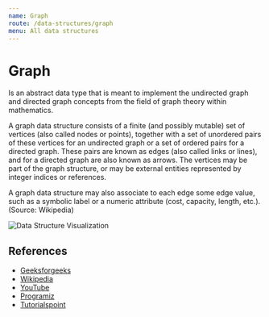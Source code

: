 ```yaml
---
name: Graph
route: /data-structures/graph
menu: All data structures
---
```


# Graph

Is an abstract data type that is meant to implement the undirected graph and directed
graph concepts from the field of graph theory within mathematics.

A graph data structure consists of a finite (and possibly mutable) set of vertices (also
called nodes or points), together with a set of unordered pairs of these vertices for an
undirected graph or a set of ordered pairs for a directed graph. These pairs are known as
edges (also called links or lines), and for a directed graph are also known as arrows. The
vertices may be part of the graph structure, or may be external entities represented by
integer indices or references.

A graph data structure may also associate to each edge some edge value, such as a symbolic
label or a numeric attribute (cost, capacity, length, etc.). (Source: Wikipedia)

![Data Structure Visualization](https://www.geeksforgeeks.org/wp-content/uploads/undirectedgraph.png)

## References

- [Geeksforgeeks](https://www.geeksforgeeks.org/graph-data-structure-and-algorithms/)
- [Wikipedia](<https://en.wikipedia.org/wiki/Graph_(abstract_data_type)>)
- [YouTube](https://www.youtube.com/watch?v=zaBhtODEL0w)
- [Programiz](https://www.programiz.com/dsa/graph)
- [Tutorialspoint](https://www.tutorialspoint.com/data_structures_algorithms/graph_data_structure.htm)
